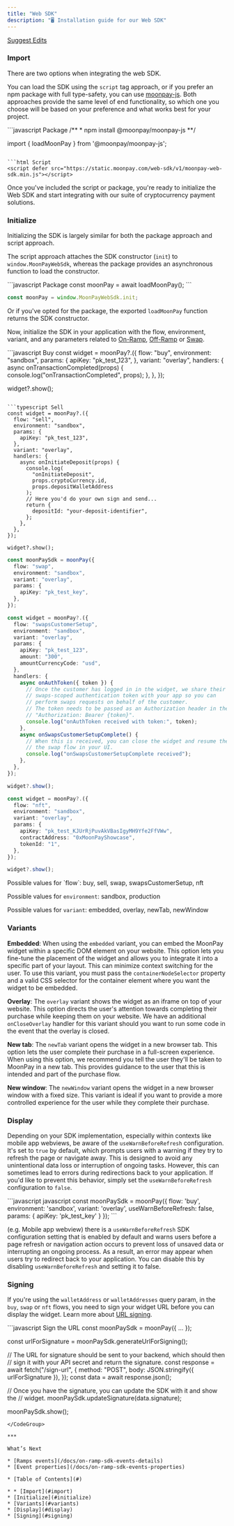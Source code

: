 ```yaml
---
title: "Web SDK"
description: "🖥️ Installation guide for our Web SDK"
---
```


[Suggest Edits](/edit/on-ramp-web-sdk)

<Info />

### Import

There are two options when integrating the web SDK.

You can load the SDK using the `script` tag approach, or if you prefer an npm package with full type-safety, you can use [moonpay-js](https://www.npmjs.com/package/@moonpay/moonpay-js). Both approaches provide the same level of end functionality, so which one you choose will be based on your preference and what works best for your project.

<CodeGroup>
  ```javascript Package
  /** 
   * npm install @moonpay/moonpay-js
   **/

import { loadMoonPay } from '@moonpay/moonpay-js';

````

```html Script
<script defer src="https://static.moonpay.com/web-sdk/v1/moonpay-web-sdk.min.js"></script>
````

</CodeGroup>

Once you've included the script or package, you're ready to initialize the Web SDK and start integrating with our suite of cryptocurrency payment solutions.

### Initialize

Initializing the SDK is largely similar for both the package approach and script approach.

The script approach attaches the SDK constructor (`init`) to `window.MoonPayWebSdk`, whereas the package provides an asynchronous function to load the constructor.

<CodeGroup>
  ```javascript Package
  const moonPay = await loadMoonPay();
  ```

```javascript Script
const moonPay = window.MoonPayWebSdk.init;
```

</CodeGroup>

Or if you've opted for the package, the exported `loadMoonPay` function returns the SDK constructor.

Now, initialize the SDK in your application with the flow, environment, variant, and any parameters related to [On-Ramp](/docs/ramps-sdk-buy-params), [Off-Ramp](/docs/ramps-sdk-sell-params) or [Swap](/docs/ramps-sdk-swap-params).

<CodeGroup>
  ```javascript Buy
  const widget = moonPay?.({
    flow: "buy",
    environment: "sandbox",
    params: {
      apiKey: "pk_test_123",
    },
    variant: "overlay",
    handlers: {
      async onTransactionCompleted(props) {
        console.log("onTransactionCompleted", props);
      },
    },
  });

widget?.show();

````

```typescript Sell
const widget = moonPay?.({
  flow: "sell",
  environment: "sandbox",
  params: {
    apiKey: "pk_test_123",
  },
  variant: "overlay",
  handlers: {
    async onInitiateDeposit(props) {
      console.log(
        "onInitiateDeposit",
        props.cryptoCurrency.id,
        props.depositWalletAddress
      );
      // Here you'd do your own sign and send...
      return {
        depositId: "your-deposit-identifier",
      };
    },
  },
});

widget?.show();
````

```typescript Swap
const moonPaySdk = moonPay({
  flow: "swap",
  environment: "sandbox",
  variant: "overlay",
  params: {
    apiKey: "pk_test_key",
  },
});
```

```typescript Swaps Customer Setup
const widget = moonPay?.({
  flow: "swapsCustomerSetup",
  environment: "sandbox",
  variant: "overlay",
  params: {
    apiKey: "pk_test_123",
    amount: "300",
    amountCurrencyCode: "usd",
  },
  handlers: {
    async onAuthToken({ token }) {
      // Once the customer has logged in in the widget, we share their
      // swaps-scoped authentication token with your app so you can
      // perform swaps requests on behalf of the customer.
      // The token needs to be passed as an Authorization header in the format
      // "Authorization: Bearer {token}".
      console.log("onAuthToken received with token:", token);
    },
    async onSwapsCustomerSetupComplete() {
      // When this is received, you can close the widget and resume the
      // the swap flow in your UI.
      console.log("onSwapsCustomerSetupComplete received");
    },
  },
});

widget?.show();
```

```typescript NFT Checkout
const widget = moonPay?.({
  flow: "nft",
  environment: "sandbox",
  variant: "overlay",
  params: {
    apiKey: "pk_test_KJUrRjPuvAkVBasIgyMH9Yfe2FfVWw",
    contractAddress: "0xMoonPayShowcase",
    tokenId: "1",
  },
});

widget?.show();
```

</CodeGroup>

<Info>
  Possible values for `flow`: buy, sell, swap, swapsCustomerSetup, nft

Possible values for `environment`: sandbox, production

Possible values for `variant`: embedded, overlay, newTab, newWindow

</Info>

### Variants

**Embedded**: When using the `embedded` variant, you can embed the MoonPay widget within a specific DOM element on your website. This option lets you fine-tune the placement of the widget and allows you to integrate it into a specific part of your layout. This can minimize context switching for the user. To use this variant, you must pass the `containerNodeSelector` property and a valid CSS selector for the container element where you want the widget to be embedded.

**Overlay**: The `overlay` variant shows the widget as an iframe on top of your website. This option directs the user's attention towards completing their purchase while keeping them on your website. We have an additional `onCloseOverlay` handler for this variant should you want to run some code in the event that the overlay is closed.

<Info />

**New tab**: The `newTab` variant opens the widget in a new browser tab. This option lets the user complete their purchase in a full-screen experience. When using this option, we recommend you tell the user they'll be taken to MoonPay in a new tab. This provides guidance to the user that this is intended and part of the purchase flow.

**New window**: The `newWindow` variant opens the widget in a new browser window with a fixed size. This variant is ideal if you want to provide a more controlled experience for the user while they complete their purchase.

### Display

Depending on your SDK implementation, especially within contexts like mobile app webviews, be aware of the `useWarnBeforeRefresh` configuration. It's set to `true` by default, which prompts users with a warning if they try to refresh the page or navigate away. This is designed to avoid any unintentional data loss or interruption of ongoing tasks. However, this can sometimes lead to errors during redirections back to your application. If you'd like to prevent this behavior, simply set the `useWarnBeforeRefresh` configuration to `false`.

<CodeGroup>
  ```javascript javascript
  const moonPaySdk = moonPay({
    flow: 'buy',
    environment: 'sandbox',
    variant: 'overlay',
    useWarnBeforeRefresh: false,
    params: {
      apiKey: 'pk_test_key'
    }
  });
  ```
</CodeGroup>

(e.g. Mobile app webview) there is a `useWarnBeforeRefresh` SDK configuration setting that is enabled by default and warns users before a page refresh or navigation action occurs to prevent loss of unsaved data or interrupting an ongoing process. As a result, an error may appear when users try to redirect back to your application. You can disable this by disabling `useWarnBeforeRefresh` and setting it to false.

### Signing

If you're using the `walletAddress` or `walletAddresses` query param, in the `buy`, `swap` or `nft` flows, you need to sign your widget URL before you can display the widget. Learn more about [URL signing](/docs/on-ramp-enhance-security-using-signed-urls).

<CodeGroup>
  ```javascript Sign the URL
  const moonPaySdk = moonPay({  
    ...
  });

const urlForSignature = moonPaySdk.generateUrlForSigning();

// The URL for signature should be sent to your backend, which should then
// sign it with your API secret and return the signature.
const response = await fetch("/sign-url", {
method: "POST",
body: JSON.stringify({ urlForSignature }),
});
const data = await response.json();

// Once you have the signature, you can update the SDK with it and show the
// widget.
moonPaySdk.updateSignature(data.signature);

moonPaySdk.show();

```
</CodeGroup>

***

What’s Next

* [Ramps events](/docs/on-ramp-sdk-events-details)
* [Event properties](/docs/on-ramp-sdk-events-properties)

* [Table of Contents](#)

* * [Import](#import)
* [Initialize](#initialize)
* [Variants](#variants)
* [Display](#display)
* [Signing](#signing)
```

